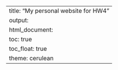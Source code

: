 ---
title: "My personal website for HW4"
output: 
  html_document:
    toc: true
    toc_float: true
    theme: cerulean
---